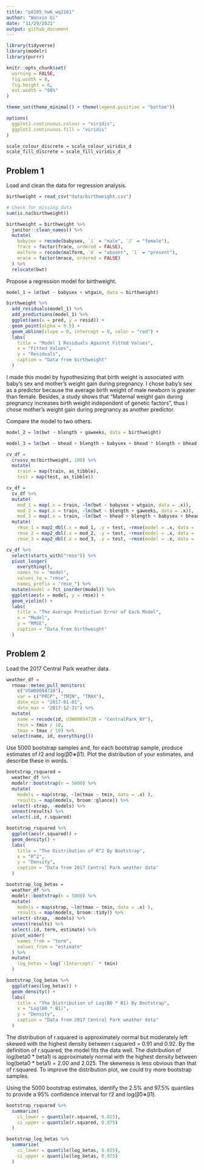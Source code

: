 ```yaml
---
title: "p8105_hw6_wq2161"
author: "Wanxin Qi"
date: "11/29/2021"
output: github_document
---
```


```r
library(tidyverse)
library(modelr)
library(purrr)

knitr::opts_chunk$set(
  warning = FALSE,
  fig.width = 8,
  fig.height = 6,
  out.width = "90%"
)

theme_set(theme_minimal() + theme(legend.position = "bottom"))

options(
  ggplot2.continuous.colour = "viridis",
  ggplot2.continuous.fill = "viridis"
)

scale_colour_discrete = scale_colour_viridis_d
scale_fill_discrete = scale_fill_viridis_d
```

## Problem 1

Load and clean the data for regression analysis.

```r
birthweight = read_csv("data/birthweight.csv")

# Check for missing data
sum(is.na(birthweight))

birthweight = birthweight %>%
  janitor::clean_names() %>%
  mutate(
    babysex = recode(babysex, `1` = "male", `2` = "female"),
    frace = factor(frace, ordered = FALSE),
    malform = recode(malform, `0` = "absent", `1` = "present"),
    mrace = factor(mrace, ordered = FALSE)
  ) %>%
  relocate(bwt)
```

Propose a regression model for birthweight.

```r
model_1 = lm(bwt ~ babysex + wtgain, data = birthweight)

birthweight %>% 
  add_residuals(model_1) %>% 
  add_predictions(model_1) %>%
  ggplot(aes(x = pred, y = resid)) + 
  geom_point(alpha = 0.5) +
  geom_abline(slope = 0, intercept = 0, color = "red") +
  labs(
    title = "Model 1 Residuals Against Fitted Values",
    x = "Fitted Values",
    y = "Residuals",
    caption = "Data from birthweight"
  )
```

I made this model by hypothesizing that birth weight is associated with baby’s sex and mother’s weight gain during pregnancy. I chose baby's sex as a predictor because the average birth weight of male newborn is greater than female. Besides, a study shows that "Maternal weight gain during pregnancy increases birth weight independent of genetic factors", thus I chose mother's weight gain during pregnancy as another predictor.

Compare the model to two others.

```r
model_2 = lm(bwt ~ blength + gaweeks, data = birthweight)

model_3 = lm(bwt ~ bhead + blength + babysex + bhead * blength + bhead * babysex + blength * babysex + bhead * blength * babysex, data = birthweight)

cv_df = 
  crossv_mc(birthweight, 100) %>%
  mutate(
    train = map(train, as_tibble),
    test = map(test, as_tibble))

cv_df = 
  cv_df %>% 
  mutate(
    mod_1 = map(.x = train, ~lm(bwt ~ babysex + wtgain, data = .x)),
    mod_2 = map(.x = train, ~lm(bwt ~ blength + gaweeks, data = .x)),
    mod_3 = map(.x = train, ~lm(bwt ~ bhead + blength + babysex + bhead * blength + bhead * babysex + blength * babysex + bhead * blength * babysex, data = .x))) %>% 
  mutate(
    rmse_1 = map2_dbl(.x = mod_1, .y = test, ~rmse(model = .x, data = .y)),
    rmse_2 = map2_dbl(.x = mod_2, .y = test, ~rmse(model = .x, data = .y)),
    rmse_3 = map2_dbl(.x = mod_3, .y = test, ~rmse(model = .x, data = .y)))

cv_df %>% 
  select(starts_with("rmse")) %>% 
  pivot_longer(
    everything(),
    names_to = "model", 
    values_to = "rmse",
    names_prefix = "rmse_") %>% 
  mutate(model = fct_inorder(model)) %>% 
  ggplot(aes(x = model, y = rmse)) + 
  geom_violin() +
  labs(
    title = "The Average Prediction Error of Each Model",
    x = "Model",
    y = "RMSE",
    caption = "Data from birthweight"
  )
```

## Problem 2

Load the 2017 Central Park weather data.

```r
weather_df = 
  rnoaa::meteo_pull_monitors(
    c("USW00094728"),
    var = c("PRCP", "TMIN", "TMAX"), 
    date_min = "2017-01-01",
    date_max = "2017-12-31") %>%
  mutate(
    name = recode(id, USW00094728 = "CentralPark_NY"),
    tmin = tmin / 10,
    tmax = tmax / 10) %>%
  select(name, id, everything())
```

Use 5000 bootstrap samples and, for each bootstrap sample, produce estimates of r̂2 and log(β̂0∗β̂1). Plot the distribution of your estimates, and describe these in words.

```r
bootstrap_rsquared =
  weather_df %>% 
  modelr::bootstrap(n = 5000) %>% 
  mutate(
    models = map(strap, ~lm(tmax ~ tmin, data = .x) ),
    results = map(models, broom::glance)) %>% 
  select(-strap, -models) %>% 
  unnest(results) %>%
  select(.id, r.squared)

bootstrap_rsquared %>%
  ggplot(aes(r.squared)) +
  geom_density() +
  labs(
    title = "The Distribution of R^2 By Bootstrap",
    x = "R^2",
    y = "Density",
    caption = "Data from 2017 Central Park weather data"
  )

bootstrap_log_betas =
  weather_df %>%
  modelr::bootstrap(n = 5000) %>% 
  mutate(
    models = map(strap, ~lm(tmax ~ tmin, data = .x) ),
    results = map(models, broom::tidy)) %>% 
  select(-strap, -models) %>% 
  unnest(results) %>%
  select(.id, term, estimate) %>%
  pivot_wider(
    names_from = "term",
    values_from = "estimate"
  ) %>%
  mutate(
    log_betas = log(`(Intercept)` * tmin)
  )

bootstrap_log_betas %>%
  ggplot(aes(log_betas)) +
  geom_density() +
  labs(
    title = "The Distribution of Log(B0 * B1) By Bootstrap",
    x = "Log(B0 * B1)",
    y = "Density",
    caption = "Data from 2017 Central Park weather data"
  )
```

The distribution of r.squared is approximately normal but moderately left skewed with the highest density between r.squared = 0.91 and 0.92. By the definition of r.squared, the model fits the data well. The distribution of log(beta0 * beta1) is approximately normal with the highest density between log(beta0 * beta1) = 2.00 and 2.025. The skewness is less obvious than that of r.squared. To improve the distribution plot, we could try more bootstrap samples.

Using the 5000 bootstrap estimates, identify the 2.5% and 97.5% quantiles to provide a 95% confidence interval for r̂2 and log(β̂0∗β̂1).

```r
bootstrap_rsquared %>%
  summarize(
    ci_lower = quantile(r.squared, 0.025), 
    ci_upper = quantile(r.squared, 0.975)
  )

bootstrap_log_betas %>%
  summarize(
    ci_lower = quantile(log_betas, 0.025), 
    ci_upper = quantile(log_betas, 0.975)
  )
```

